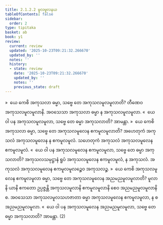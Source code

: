 ```yaml
---
title: 2.1.2.2 မူလမူလနယ
tableOfContents: false
sidebar:
  order: 2
type: tipitaka
basket: ab
book: y1
review:
  current: review
  updated: '2025-10-23T09:21:32.266670'
  updated_by: ''
  notes: ''
  history:
  - state: review
    date: '2025-10-23T09:21:32.266670'
    updated_by: ''
    notes: ''
    previous_state: draft
---
```



<ReviewStatus review={frontmatter.review} showDetails={true} />

<HypothesisAnnotation frontmatter={frontmatter} />

<DynamicBreadcrumb />

<Division number="65" book="y1" e="ch" v="33" p="9">

<Paragraph number="146" book="y1">
»  ယေ ကေစိ အကုသလာ ဓမ္မာ, သဗ္ဗေ တေ အကုသလမူလမူလာတိ?
</Paragraph>

<Paragraph number="147" book="y1">
တီဏေဝ အကုသလမူလမူလာနိ. အဝသေသာ အကုသလာ ဓမ္မာ န အကုသလမူလမူလာ.
</Paragraph>

<Paragraph number="148" book="y1">
«  ယေ ဝါ ပန အကုသလမူလမူလာ, သဗ္ဗေ တေ ဓမ္မာ အကုသလာတိ? အာမန္တာ.
</Paragraph>

</Division>
<Division number="66" book="y1" e="ch" v="33" p="9">

<Paragraph number="149" book="y1">
»  ယေ ကေစိ အကုသလာ ဓမ္မာ, သဗ္ဗေ တေ အကုသလမူလေန ဧကမူလမူလာတိ?
</Paragraph>

<Paragraph number="150" book="y1">
အဟေတုကံ အကုသလံ အကုသလမူလေန န ဧကမူလမူလံ. သဟေတုကံ အကုသလံ အကုသလမူလေန ဧကမူလမူလံ.
</Paragraph>

<Paragraph number="151" book="y1">
«  ယေ ဝါ ပန အကုသလမူလေန ဧကမူလမူလာ, သဗ္ဗေ တေ ဓမ္မာ အကုသလာတိ?
</Paragraph>

<Paragraph number="152" book="y1">
အကုသလသမုဋ္ဌာနံ ရူပံ အကုသလမူလေန ဧကမူလမူလံ, န အကုသလံ. အကုသလံ အကုသလမူလေန ဧကမူလမူလဉ္စေဝ အကုသလဉ္စ.
</Paragraph>

</Division>
<Division number="67" book="y1" e="ch" v="33" p="9">

<Paragraph number="153" book="y1">
»  ယေ ကေစိ အကုသလမူလေန ဧကမူလမူလာ ဓမ္မာ, သဗ္ဗေ တေ အကုသလမူလေန အညမညမူလမူလာတိ?
</Paragraph>

<Paragraph number="154" book="y1">
မူလာနိ ယာနိ ဧကတော ဥပ္ပဇ္ဇန္တိ အကုသလမူလာနိ ဧကမူလမူလာနိ စေဝ အညမညမူလမူလာနိ စ. အဝသေသာ အကုသလမူလသဟဇာတာ ဓမ္မာ အကုသလမူလေန ဧကမူလမူလာ, န စ အညမညမူလမူလာ.
</Paragraph>

<Paragraph number="155" book="y1">
«  ယေ ဝါ ပန အကုသလမူလေန အညမညမူလမူလာ, သဗ္ဗေ တေ ဓမ္မာ အကုသလာတိ? အာမန္တာ. (2)
</Paragraph>
</Division>